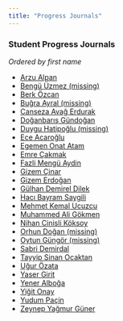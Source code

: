 ```yaml
---
title: "Progress Journals"
---
```


### Student Progress Journals

_Ordered by first name_

- [Arzu Alpan](https://pjournal.github.io/mef06-alpanarzu/)
- [Bengü Üzmez (missing)](https://pjournal.github.io/)
- [Berk Özcan](https://pjournal.github.io/mef06-berkozzcan/)
- [Buğra Ayral (missing)](https://pjournal.github.io/)
- [Canseza Avağ Erdurak](https://pjournal.github.io/mef06-avagcanseza/)
- [Doğanbarış Gündoğan](https://pjournal.github.io/mef06-doganbarisgundogan/)
- [Duygu Hatipoğlu (missing)](https://pjournal.github.io/)
- [Ece Acaroğlu](https://pjournal.github.io/mef06-eceacaroglu/)
- [Egemen Onat Atam](https://pjournal.github.io/mef06-EgemenOnatAtam/)
- [Emre Çakmak](https://pjournal.github.io/mef06-cakmakem/)
- [Fazli Mengü Aydin](https://pjournal.github.io/mef06-thisismengu/)
- [Gizem Çinar](https://pjournal.github.io/mef06-ggizemcinar/)
- [Gizem Erdoğan](https://pjournal.github.io/mef06-erdogang90/)
- [Gülhan Demirel Dilek](https://pjournal.github.io/mef06-glhndmrl/)
- [Hacı Bayram Saygili](https://pjournal.github.io/mef06-bbsaygili/)
- [Mehmet Kemal Ucuzcu](https://pjournal.github.io/mef06-mekucz/)
- [Muhammed Ali Gökmen](https://pjournal.github.io/mef06-ali-gokmen/)
- [Nihan Cinisli Köksoy](https://pjournal.github.io/mef06-nihanck/)
- [Orhun Doğan (missing)](https://pjournal.github.io/)
- [Oytun Güngör (missing)](https://pjournal.github.io/)
- [Sabri Demirdal](https://pjournal.github.io/mef06-aktas8154/)
- [Tayyip Sinan Ocaktan](https://pjournal.github.io/mef06-ocaktans/)
- [Uğur Özata](https://pjournal.github.io/mef06-ugemir/)
- [Yaser Girit](https://pjournal.github.io/mef06-yasergirit/)
- [Yener Alboğa](https://pjournal.github.io/mef06-yeneralboga/)
- [Yiğit Onay](https://pjournal.github.io/mef06-yigitonay/)
- [Yudum Paçin](https://pjournal.github.io/mef06-yudumpacin/)
- [Zeynep Yağmur Güner](https://pjournal.github.io/mef06-gunerzy/)